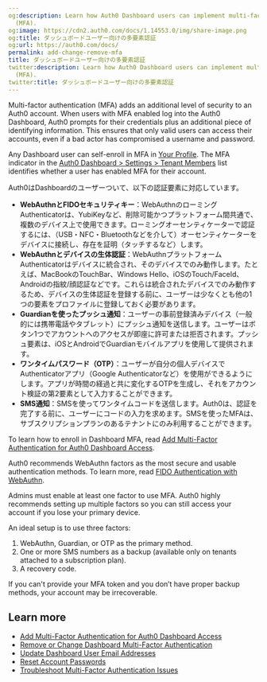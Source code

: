 ```yaml
---
og:description: Learn how Auth0 Dashboard users can implement multi-factor authentication
  (MFA).
og:image: https://cdn2.auth0.com/docs/1.14553.0/img/share-image.png
og:title: ダッシュボードユーザー向けの多要素認証
og:url: https://auth0.com/docs/
permalink: add-change-remove-mfa
title: ダッシュボードユーザー向けの多要素認証
twitter:description: Learn how Auth0 Dashboard users can implement multi-factor authentication
  (MFA).
twitter:title: ダッシュボードユーザー向けの多要素認証
---
```


<Tooltip tip="Multi-factor authentication (MFA): User authentication process that uses a factor in addition to username and password such as a code via SMS." cta="View Glossary" href="/docs/glossary?term=Multi-factor+authentication">Multi-factor authentication</Tooltip> (MFA) adds an additional level of security to an Auth0 account. When users with MFA enabled log into the <Tooltip tip="Multi-factor authentication (MFA): User authentication process that uses a factor in addition to username and password such as a code via SMS." cta="View Glossary" href="/docs/glossary?term=Auth0+Dashboard">Auth0 Dashboard</Tooltip>, Auth0 prompts for their credentials plus an additional piece of identifying information. This ensures that only valid users can access their accounts, even if a <Tooltip tip="Bad Actors: Entity (a person or group) that poses a threat to the business or environment with the intention to cause harm." cta="View Glossary" href="/docs/glossary?term=bad+actor">bad actor</Tooltip> has compromised a username and password.

Any Dashboard user can self-enroll in MFA in [Your Profile](https://manage.auth0.com/#/profile). The MFA indicator in the [Auth0 Dashboard > Settings > Tenant Members](https://manage.auth0.com/#/tenant/admins) list identifies whether a user has enabled MFA for their account.

Auth0はDashboardのユーザーついて、以下の認証要素に対応しています。

* **WebAuthnとFIDOセキュリティキー**：WebAuthnのローミングAuthenticatorは、YubiKeyなど、削除可能かつプラットフォーム間共通で、複数のデバイス上で使用できます。ローミングオーセンティケーターで認証するには、（USB・NFC・Bluetoothなどを介して）オーセンティケーターをデバイスに接続し、存在を証明（タッチするなど）します。
* **WebAuthnとデバイスの生体認証**：WebAuthnプラットフォームAuthenticatorはデバイスに統合され、そのデバイスでのみ動作します。たとえば、MacBookのTouchBar、Windows Hello、iOSのTouch/FaceId、Androidの指紋/顔認証などです。これらは統合されたデバイスでのみ動作するため、デバイスの生体認証を登録する前に、ユーザーは少なくとも他の1つの要素をプロファイルに登録しておく必要があります。
* **Guardianを使ったプッシュ通知**：ユーザーの事前登録済みデバイス（一般的には携帯電話やタブレット）にプッシュ通知を送信します。ユーザーはボタン1つでアカウントへのアクセスが即座に許可または拒否されます。プッシュ要素は、iOSとAndroidでGuardianモバイルアプリを使用して提供されます。
* **ワンタイムパスワード（OTP）**：ユーザーが自分の個人デバイスでAuthenticatorアプリ（Google Authenticatorなど）を使用ができるようにします。アプリが時間の経過と共に変化するOTPを生成し、それをアカウント検証の第2要素として入力することができます。
* **SMS通知**：SMSを使ってワンタイムコードを送信します。Auth0は、認証を完了する前に、ユーザーにコードの入力を求めます。SMSを使ったMFAは、サブスクリプションプランのあるテナントにのみ利用することができます。

To learn how to enroll in Dashboard MFA, read [Add Multi-Factor Authentication for Auth0 Dashboard Access](/docs/get-started/manage-dashboard-access/add-change-remove-mfa/add-mfa).

<Callout icon="file-lines" color="#0EA5E9" iconType="regular">

Auth0 recommends WebAuthn factors as the most secure and usable authentication methods. To learn more, read [FIDO Authentication with WebAuthn](/docs/secure/multi-factor-authentication/fido-authentication-with-webauthn).

</Callout>

<Warning>

Admins must enable at least one factor to use MFA. Auth0 highly recommends setting up multiple factors so you can still access your account if you lose your primary device.

An ideal setup is to use three factors:

1. WebAuthn, Guardian, or OTP as the primary method.
2. One or more SMS numbers as a backup (available only on tenants attached to a subscription plan).
3. A recovery code.

If you can't provide your MFA token and you don’t have proper backup methods, your account may be irrecoverable.

</Warning>

## Learn more

* [Add Multi-Factor Authentication for Auth0 Dashboard Access](/docs/get-started/manage-dashboard-access/add-change-remove-mfa/add-mfa)
* [Remove or Change Dashboard Multi-Factor Authentication](/docs/get-started/manage-dashboard-access/add-change-remove-mfa/remove-or-change-dashboard-multi-factor-authentication)
* [Update Dashboard User Email Addresses](/docs/get-started/manage-dashboard-access/update-dashboard-user-email)
* [Reset Account Passwords](/docs/troubleshoot/customer-support/reset-account-passwords)
* [Troubleshoot Multi-Factor Authentication Issues](/docs/troubleshoot/authentication-issues/troubleshoot-mfa-issues)